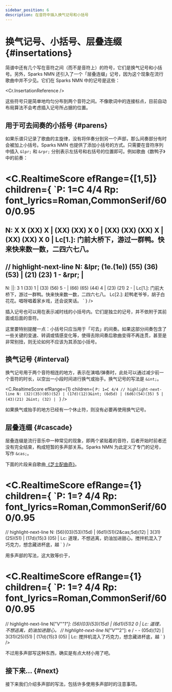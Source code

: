 ```yaml
---
sidebar_position: 6
description: 在音符中插入换气记号和小括号
---
```


# 换气记号、小括号、层叠连缀 {#insertations}

简谱中还有几个写在音符之间（而不是音符上）的符号，它们是换气记号和小括号。另外，Sparks NMN 还引入了一个「层叠连缀」记号，因为这个现象在流行歌曲中并不少见。它们在 Sparks NMN 中的记号是这些：

<Cr.InsertationReference />

这些符号只是简单地均匀分布到两个音符之间。不像歌词中的连接标点，目前自动布局算法不会考虑插入记号所占据的位置。

## 用于可去间奏的小括号 {#parens}

如果乐谱只记录了歌曲的主旋律，没有将伴奏分到另一个声部，那么间奏部分有时会被加上小括号。Sparks NMN 也提供了添加小括号的方式。只需要在音符序列中插入 `&lpr;` 和 `&rpr;` 分别表示左括号和右括号的位置即可。例如歌曲《数鸭子》中的前奏：

<C.RealtimeScore efRange={[1,5]} children={
`P: 1=C 4/4
Rp: font_lyrics=Roman,CommonSerif/600/0.95
===
N: X X (XX) X | (XX) (XX) X 0 | (XX) (XX) (XX) X | (XX) (XX) X 0 |
Lc[1.]: 门前大桥下，游过一群鸭。快来快来数一数，二四六七八。
---
// highlight-next-line
N: &lpr; (1e.(1e)) (55) (36) (53) | (21) (23) 1 - &rpr; |
---
N: ||: 3 1 (33) 1 | (33) (56) 5 - | (66) (65) (44) 4 | (23) (21) 2 - |
Lc[1.]: 门前大桥下，游过一群鸭。快来快来数一数，二四六七八。
Lc[2.]: 赶鸭老爷爷，胡子白花花。唱呀唱着家乡戏，还会说笑话。
`
} />

插入记号也可以用在表示减时线的小括号内。它们是独立的记号，并不依附于其前面或后面的音符。

这里要特别提醒一点：小括号只应当用于「可去」的间奏。如果这部分间奏包含了一些关键的变速、转调或情感变化等，使得去除间奏后歌曲变得不再连贯，甚至是非常别扭，则无论如何不应该为其添加小括号。

## 换气记号 {#interval}

换气记号用于两个音符相连的地方，表示在演唱/弹奏时，此处可以通过减少前一个音符的时长，以空出一小段时间进行换气或抬手。换气记号的写法是 `&int;`。

<C.RealtimeScore efRange={1} children={
`P: 1=C 4/4
// highlight-next-line
N: (32)(35)(05)(52) | (17d)(12)3&int; (6d5d) | (6d6)(54)(35) 5 | (43)(21) 2&int; (32) |
`
} />

如果换气或抬手的地方已经有一个休止符，则没有必要再使用换气记号。

## 层叠连缀 {#cascade}

层叠连缀是流行音乐中一种常见的现象，即两个紧贴着的音符，后者开始时前者还没有完全结束，构成短暂的多声部关系。Sparks NMN 为此定义了专门的记号，写作 `&cas;`。

下面的片段来自歌曲[《芝士配曲奇》](https://www.kuwo.cn/play_detail/162604893)。

<C.RealtimeScore efRange={1} children={
`P: 1=? 4/4
Rp: font_lyrics=Roman,CommonSerif/600/0.95
====
// highlight-next-line
N: (56)(03)(53)(15d) | (6d1)(51)(2&cas;5d)(12) | 3(31)(25)(51) | (17d)(15)3 (05) |
Lc: 道理，不想逃离，奶油加进甜心。搅拌机混入了巧克力，想念藏进杯底，越
`
} />

用多声部的写法，这大致等价于，

<C.RealtimeScore efRange={1} children={
`P: 1=? 4/4
Rp: font_lyrics=Roman,CommonSerif/600/0.95
====
// highlight-next-line
N["V"_"1"]: (56)(03)(53)(15d) | (6d1)(51)2 0 |
Lc: 道理，不想逃离，奶油加进甜心。
// highlight-next-line
N["V"_"2"]: e / - - (05d)(12) | 3(31)(25)(51) | (17d)(15)3 (05) |
Lc: 搅拌机混入了巧克力，想念藏进杯底，越
`
} />

不过用多声部写这种东西，确实是有点大材小用了吧。

## 接下来... {#next}

接下来我们介绍多声部的写法，包括许多使用多声部时的注意事项。
